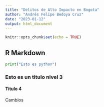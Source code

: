 ```yaml
---
title: "Delitos de Alto Impacto en Bogota"
author: "Andrés Felipe Bedoya Cruz"
date: "2023-01-12"
output: html_document
---
```


```r
knitr::opts_chunk$set(echo = TRUE)
```

## R Markdown

```python
print("Esto es python")
```

### Esto es un titulo nivel 3 

#### Titulo 4

Cambios
